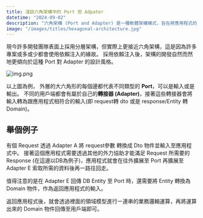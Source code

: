 ```yaml
---
title: 淺談六角架構中的 Port 但 Adpater
datetime: "2024-09-02"
description: "六角架構 (Port and Adapter) 是一種軟體架構模式，旨在將應用程式的核心邏輯與外部系統隔離。本文介紹了六角架構的基本概念和實際應用。"
image: "/images/titles/hexagonal-architecture.jpg"
---
```



現今許多開發團隊表面上採用分層架構，但實際上更接近六角架構，這是因為許多專案或多或少都會使用依賴注入的緣故。
採用依賴注入後，架構的開發自然而然地更傾向於這種 Port 對 Adapter 的設計風格。

![img.png](/src/content/blogs/hexagonal-architecture.png)

以上圖為例， 外層的大六角形的每個邊都代表不同類型的 **Port**，可以是輸入或是輸出。 不同的用戶端都會有屬於自己的**轉接器 (Adapter)**，接著這些轉接器會將輸入轉為跟應用程式相符合的輸入(即 request轉 dto 或是 response/Entity 轉 Domain)。

## 舉個例子
有個 Request 透過 Adapter A 將 request參數 轉換成 Dto 物件並輸入至應用程式中。
接著這個應用程式需要透過其他的外力協助才能滿足 Request 所需要的 Response (在這邊以DB為例子)，應用程式就會在往外擴展至 Port 再擴展至 Adapter E 索取所需的資料後再一路往回走。

值得注意的是在 Adapter E 回傳 DB Entity 至 Port 時，還需要將 Entity 轉換為 Domain 物件，作為返回應用程式的輸入。

返回應用程式後，就會透過裡面的領域模型進行ㄧ連串的業務邏輯運算，再將運算出來的 Domain 物件回傳至用戶端即可。

